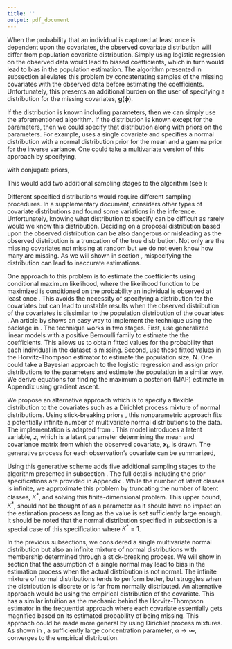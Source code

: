 ```yaml
---
title: ''
output: pdf_document
---
```


\subsection{Selecting a Distribution for the Covariates}
\label{Sec:selectcovariates}

When the probability that an individual is captured at least once is dependent upon the covariates, the observed covariate distribution will differ from population covariate distribution.  Simply using logistic regression on the observed data would lead to biased coefficients, which in turn would lead to bias in the population estimation.  The algorithm presented in subsection \ref{Sec:BLRCRmodel} alleviates this problem by concatenating samples of the missing covariates with the observed data before estimating the coefficients.  Unfortunately, this presents an additional burden on the user of specifying a distribution for the missing covariates, $\boldsymbol{g}(\boldsymbol{\phi})$. 

\subsubsection{Specifying a Distribution for the Covariates}
\label{sec:normaldistributioncovariate}

If the distribution is known including parameters, then we can simply use the aforementioned algorithm. If the distribution is known except for the parameters, then we could specify that distribution along with priors on the parameters. For example, \cite{royle_analysis_2009} uses a single covariate and specifies a normal distribution with a normal distribution prior for the mean and a gamma prior for the inverse variance. One could take a multivariate version of this approach by specifying,

\begin{align} 
\label{eqn:normalcovariatedistribution}
\boldsymbol{x_{i}} & \stackrel{iid}{\sim} \text{MVNormal}(\boldsymbol{\mu},\boldsymbol{\Sigma}),
\end{align}

with conjugate priors,

\begin{align}
\boldsymbol{\Sigma} \sim & \text{InvWishart}(\nu_{0},\boldsymbol{\Lambda_{0}^{-1}}) \\
\boldsymbol{\mu}|\boldsymbol{\Sigma} \sim & \text{ MVNormal}(\boldsymbol{\mu_{0}},\boldsymbol{\Sigma}/\kappa_{0})
\end{align}

This would add two additional sampling stages to the algorithm (see \cite{gelman_bayesian_2014}):

\begin{list}{}{}
\item[1)] Sample $\boldsymbol{\Sigma}$.  Define the sufficient statistics, $\boldsymbol{\bar{x}}=\frac{1}{N}\sum_{i=1}^{N}\boldsymbol{x_{i}}$ and $\boldsymbol{S} = \sum_{i=1}^{N}(\boldsymbol{x_{i}}-\boldsymbol{\bar{x}})(\boldsymbol{x_{i}}-\boldsymbol{\bar{x}})^T$.  Then,

\begin{equation}
\boldsymbol{\Sigma} \sim \text{InvWishart}(\nu_{N},\boldsymbol{\Lambda_{N}^{-1}}),
\end{equation}

where $\nu_{N} = \nu_{0}+N$ and $\boldsymbol{\Lambda_{N}}=\boldsymbol{\Lambda_{0}}+\boldsymbol{S}+\frac{\kappa_{0}N}{\kappa_{0}+N}(\boldsymbol{\bar{x}}-\boldsymbol{\mu_{0}})(\boldsymbol{\bar{x}}-\boldsymbol{\mu_{0}})^T$.

\item[2)] Sample $\boldsymbol{\mu_k|\Sigma_k}$ for $k=1,...,K^*$.  Using the same defined terms in the previous step,

\begin{equation}
\boldsymbol{\mu}|\boldsymbol{\Sigma} \sim \text{MVNormal}(\boldsymbol{\mu_{N}},\boldsymbol{\Sigma}/\kappa_{N} ),
\end{equation}

where $\boldsymbol{\mu_{N}}=\frac{\kappa_{0}}{\kappa_{0}+N}\boldsymbol{\mu_{0}} + \frac{N}{\kappa_{0}+N}\boldsymbol{\bar{x}} $ and $\kappa_{N}=\kappa_{0}+N$.
\end{list}

Different specified distributions would require different sampling procedures. In a supplementary document, \cite{royle_analysis_2009} considers other types of covariate distributions and found some variations in the inference. Unfortunately, knowing what distribution to specify can be difficult as rarely would we know this distribution.  Deciding on a proposal distribution based upon the observed distribution can be also dangerous or misleading as the observed distribution is a truncation of the true distribution. Not only are the missing covariates not missing at random but we do not even know how many are missing.  As we will shown in section \ref{Sec:simulations}, mispecifying the distribution can lead to inaccurate estimations.


\subsubsection{Conditional Likelihood}

One approach to this problem is to estimate the coefficients using conditional maximum likelihood, where the likelihood function to be maximized is conditioned on the probability an individual is observed at least once \citep{alho_logistic_1990,huggins_statistical_1989}. This avoids the necessity of specifying a distribution for the covariates but can lead to unstable results when the observed distribution of the covariates is dissimilar to the population distribution of the covariates \citep{tilling_capture-recapture_1999}.  An article by \cite{yee_vgam_2015} shows an easy way to implement the technique using the \texttt{VGAM} package in \texttt{R}.  The technique works in two stages.  First, use generalized linear models with a positive Bernoulli family to estimate the the coefficients.  This allows us to obtain fitted values for the probability that each individual in the dataset is missing.  Second, use those fitted values in the Horvitz-Thompson estimator \citep{horvitz_generalization_1952} to estimate the population size, N.  One could take a Bayesian approach to the logistic regression and assign prior distributions to the parameters and estimate the population in a similar way.  We derive equations for finding the maximum a posteriori (MAP) estimate in  Appendix \ref{Sec:conditionalmaximumlike} using gradient ascent. 

\subsubsection{Proposed Extension 1: Nonparametric Distributions}

We propose an alternative approach which is to specify a flexible distribution to the covariates such as a Dirichlet process mixture of normal distributions.  Using stick-breaking priors \citep{ishwaran_gibbs_2001}, this nonparametric approach fits a potentially infinite number of multivariate normal distributions to the data.  The implementation is adapted from \cite{gelman_bayesian_2014}.  This model introduces a latent variable, $z$, which is a latent parameter determining the mean and covariance matrix from which the observed covariate, $\boldsymbol{x_i}$, is drawn. The generative process for each observation's covariate can be summarized,

\begin{align}
\boldsymbol{x_i}|z_i \stackrel{ind}{\sim} & \text{ MVNormal}(\boldsymbol{\mu_k},\boldsymbol{\Sigma_k}) \hspace{5px} \text{for } i=1,...,N\\
z_i \stackrel{iid}{\sim} & \text{ Discrete}(\{1,2,...\},(\pi_1,\pi_2,...)) \hspace{5px} \text{for } i=1,...,N.
\end{align}

Using this generative scheme adds five additional sampling stages to the algorithm presented in subsection \ref{Sec:BLRCRmodel}. The full details including the prior specifications are provided in Appendix \ref{DPnormalmix}. While the number of latent classes is infinite, we approximate this problem by truncating the number of latent classes, $K^*$, and solving this finite-dimensional problem. This upper bound, $K^*$, should not be thought of as a parameter as it should have no impact on the estimation process as long as the value is set sufficiently large enough. It should be noted that the normal distribution specified in subsection \ref{sec:normaldistributioncovariate} is a special case of this specification where $K^*=1$.

\subsubsection{Future Work: Dirichlet Process}

In the previous subsections, we considered a single multivariate normal distribution but also an infinite mixture of normal distributions with membership determined through a stick-breaking process.  We will show in section \ref{Sec:simulations} that the assumption of a single normal may lead to bias in the estimation process when the actual distribution is not normal.  The infinite mixture of normal distributions tends to perform better, but struggles when the distribution is discrete or is far from normally distributed.  An alternative approach would be using the empirical distribution of the covariate.  This has a similar intuition as the mechanic behind the Horvitz-Thompson estimator in the frequentist approach where each covariate essentially gets magnified based on its estimated probability of being missing.  This approach could be made more general by using Dirichlet process mixtures.  As shown in \cite{gelman_bayesian_2014}, a sufficiently large concentration parameter, $\alpha \rightarrow \infty$, converges to the empirical distribution.

